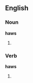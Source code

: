 ==English==

===Noun===
'''haws'''

# {{plural of|[[haw]]}}

===Verb===
'''haws'''

# {{third-person singular of|[[haw]]}}